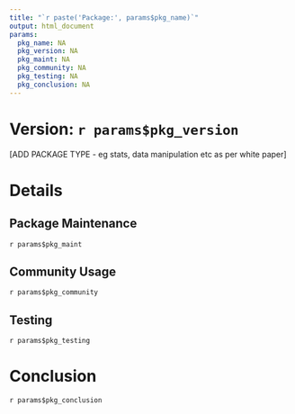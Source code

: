 ```yaml
---
title: "`r paste('Package:', params$pkg_name)`"
output: html_document
params:
  pkg_name: NA
  pkg_version: NA
  pkg_maint: NA
  pkg_community: NA
  pkg_testing: NA
  pkg_conclusion: NA
---
```



# Version: `r params$pkg_version`

[ADD PACKAGE TYPE - eg stats, data manipulation etc as per white paper]

# Details

## Package Maintenance

`r params$pkg_maint`

## Community Usage

`r params$pkg_community`

## Testing

`r params$pkg_testing`

# Conclusion

`r params$pkg_conclusion`
